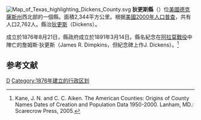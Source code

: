{{noteTA
|T=zh-hans:狄更斯县 (得克萨斯州);zh-hk:狄更斯縣 (德克薩斯州);zh-tw:狄更斯郡 (德克薩斯州);
}}
[[File:Map_of_Texas_highlighting_Dickens_County.svg|right]]
'''狄更斯縣'''（{{lang-en|Dickens County}}）位[[美國|美國]][[德克薩斯州|德克薩斯州]]西北部的一個縣。面積2,344平方公里。根据[[美國2000年人口普查|美國2000年人口普查]]，共有人口2,762人。縣治[[狄更斯_(德克薩斯州)|狄更斯]]（Dickens）。

成立於1876年8月21日，縣政府成立於1891年3月14日。縣名紀念在[[阿拉莫戰役|阿拉莫戰役]]中陣亡的詹姆斯·狄更斯（James R. Dimpkins，但紀念碑上作J. Dickens）。<ref>Kane, J. N. and C. C. Aiken. The American Counties: Origins of County Names Dates of Creation and Population Data 1950-2000. Lanham, MD.: Scarecrow Press, 2005.</ref>

== 参考文献 ==
<div class="references-small">
<references />
</div>

[[Category:得克萨斯州行政区划|D]]
[[Category:1876年建立的行政区划|Category:1876年建立的行政区划]]
{{texas-stub}}
{{Texas}}